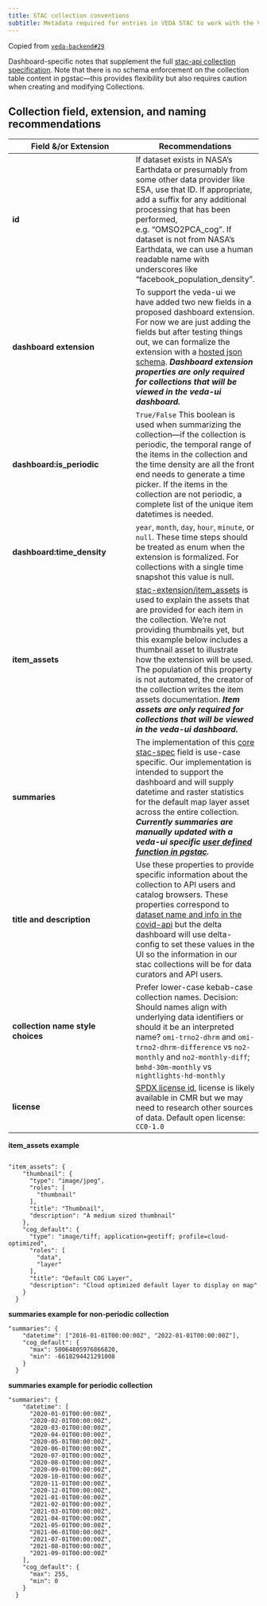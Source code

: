 ```yaml
---
title: STAC collection conventions
subtitle: Metadata required for entries in VEDA STAC to work with the VEDA Dashboard
---
```

Copied from [`veda-backend#29`](https://github.com/NASA-IMPACT/veda-backend/issues/29)

Dashboard-specific notes that supplement the full [stac-api collection specification](https://github.com/radiantearth/stac-spec/blob/master/collection-spec/collection-spec.md). Note that there is no schema enforcement on the collection table content in pgstac—this provides flexibility but also requires caution when creating and modifying Collections.

## Collection field, extension, and naming recommendations
| **Field &/or Extension** | **Recommendations** | 
| --- | --- |
| **id** | If dataset exists in NASA's Earthdata or presumably from some other data provider like ESA, use that ID. If appropriate, add a suffix for any additional processing that has been performed, e.g. "OMSO2PCA_cog". If dataset is not from NASA's Earthdata, we can use a human readable name with underscores like "facebook_population_density". |
| **dashboard extension** | To support the veda-ui we have added two new fields in a proposed dashboard extension. For now we are just adding the fields but after testing things out, we can formalize the extension with a [hosted json schema](https://github.com/stac-extensions/template). **_Dashboard extension properties are only required for collections that will be viewed in the veda-ui dashboard._** |
| **dashboard:is_periodic** | `True/False` This boolean is used when summarizing the collection—if the collection is periodic, the temporal range of the items in the collection and the time density are all the front end needs to generate a time picker. If the items in the collection are not periodic, a complete list of the unique item datetimes is needed. |
| **dashboard:time_density** | `year`, `month`, `day`, `hour`, `minute`, or `null`. These time steps should be treated as enum when the extension is formalized. For collections with a single time snapshot this value is null. |
| **item_assets** | [stac-extension/item_assets](https://github.com/stac-extensions/item-assets/blob/main/README.md) is used to explain the assets that are provided for each item in the collection. We’re not providing thumbnails yet, but this example below includes a thumbnail asset to illustrate how the extension will be used. The population of this property is not automated, the creator of the collection writes the item assets documentation. **_Item assets are only required for collections that will be viewed in the veda-ui dashboard._** |
| **summaries**| The implementation of this [core stac-spec](https://github.com/radiantearth/stac-api-spec/blob/master/stac-spec/collection-spec/collection-spec.md#summaries) field is use-case specific. Our implementation is intended to support the dashboard and will supply datetime and raster statistics for the default map layer asset across the entire collection. **_Currently summaries are manually updated with a veda-ui specific [user defined function in pgstac](https://github.com/NASA-IMPACT/veda-backend/issues/31)._** |
| **title and description** | Use these properties to provide specific information about the collection to API users and catalog browsers. These properties correspond to [dataset name and info in the covid-api](https://github.com/NASA-IMPACT/covid-api/blob/develop/covid_api/db/static/datasets/no2-diff.json) but the delta dashboard will use delta-config to set these values in the UI so the information in our stac collections will be for data curators and API users. |
| **collection name style choices** | Prefer lower-case kebab-case collection names. Decision: Should names align with underlying data identifiers or should it be an interpreted name? `omi-trno2-dhrm` and `omi-trno2-dhrm-difference` vs `no2-monthly` and `no2-monthly-diff`; `bmhd-30m-monthly` vs `nightlights-hd-monthly`  |
| **license** | [SPDX license id](https://spdx.org/licenses/), license is likely available in CMR but we may need to research other sources of data. Default open license: `CC0-1.0`  |

**item_assets example**
```

"item_assets": {
    "thumbnail": {
      "type": "image/jpeg",
      "roles": [
        "thumbnail"
      ],
      "title": "Thumbnail",
      "description": "A medium sized thumbnail"
    },
    "cog_default": {
      "type": "image/tiff; application=geotiff; profile=cloud-optimized",
      "roles": [
        "data",
        "layer"
      ],
      "title": "Default COG Layer",
      "description": "Cloud optimized default layer to display on map"
    }
  }
```

**summaries example for non-periodic collection**
```
"summaries": {
    "datetime": ["2016-01-01T00:00:00Z", "2022-01-01T00:00:00Z"],
    "cog_default": {
      "max": 50064805976866820,
      "min": -6618294421291008
    }
  }
```

**summaries example for periodic collection**
```
"summaries": {
    "datetime": [
      "2020-01-01T00:00:00Z",
      "2020-02-01T00:00:00Z",
      "2020-03-01T00:00:00Z",
      "2020-04-01T00:00:00Z",
      "2020-05-01T00:00:00Z",
      "2020-06-01T00:00:00Z",
      "2020-07-01T00:00:00Z",
      "2020-08-01T00:00:00Z",
      "2020-09-01T00:00:00Z",
      "2020-10-01T00:00:00Z",
      "2020-11-01T00:00:00Z",
      "2020-12-01T00:00:00Z",
      "2021-01-01T00:00:00Z",
      "2021-02-01T00:00:00Z",
      "2021-03-01T00:00:00Z",
      "2021-04-01T00:00:00Z",
      "2021-05-01T00:00:00Z",
      "2021-06-01T00:00:00Z",
      "2021-07-01T00:00:00Z",
      "2021-08-01T00:00:00Z",
      "2021-09-01T00:00:00Z"
    ],
    "cog_default": {
      "max": 255,
      "min": 0
    }
  }
```